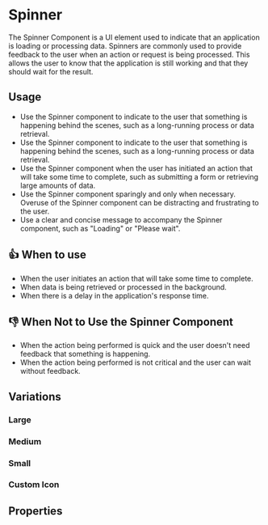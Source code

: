 
# Spinner

The Spinner Component is a UI element used to indicate that an application is loading or processing data.
Spinners are commonly used to provide feedback to the user when an action or request is being processed.
This allows the user to know that the application is still working and that they should wait for the result.

## Usage

- Use the Spinner component to indicate to the user that something is happening behind the scenes, such as a long-running process or data retrieval.
- Use the Spinner component to indicate to the user that something is happening behind the scenes, such as a long-running process or data retrieval.
- Use the Spinner component when the user has initiated an action that will take some time to complete, such as submitting a form or retrieving large amounts of data.
- Use the Spinner component sparingly and only when necessary. Overuse of the Spinner component can be distracting and frustrating to the user.
- Use a clear and concise message to accompany the Spinner component, such as "Loading" or "Please wait".

## 👍 When to use

- When the user initiates an action that will take some time to complete.
- When data is being retrieved or processed in the background.
- When there is a delay in the application's response time.

## 👎 When Not to Use the Spinner Component

- When the action being performed is quick and the user doesn't need feedback that something is happening.
- When the action being performed is not critical and the user can wait without feedback.

## Variations

### Large

<Canvas>
  <Story of={SpinnerStories.Large} />
</Canvas>

### Medium

<Canvas>
  <Story of={SpinnerStories.Medium} />
</Canvas>

### Small

<Canvas>
  <Story of={SpinnerStories.Small} />
</Canvas>

### Custom Icon

<Canvas>
  <Story of={SpinnerStories.CustomIcon} />
</Canvas>

## Properties

<ArgsTable of="bq-spinner" />
